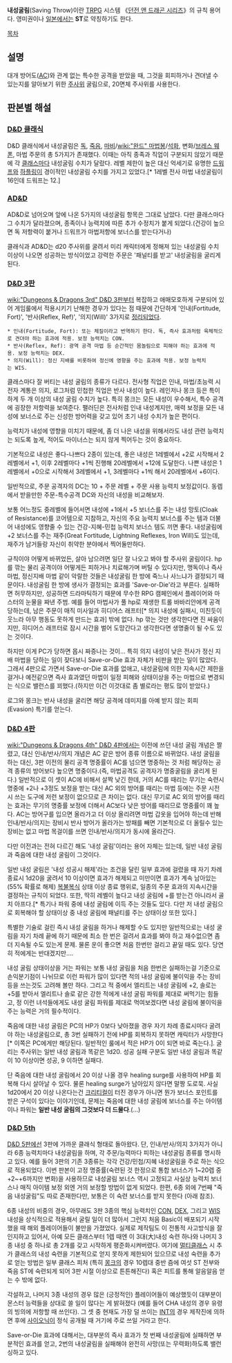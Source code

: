 '''내성굴림'''(Saving Throw)이란 [[TRPG]] 시스템 《[[던전 앤 드래곤 시리즈]]》의 규칙 용어다. 영미권이나 [[일본]]에서는 '''ST'''로 약칭하기도 한다.

[[목차]]
== 설명 ==
대개 방어도([[AC]])와 관계 없는 특수한 공격을 받았을 때, 그것을 회피하거나 견뎌낼 수 있는지를 알아보기 위한 [[주사위]] 굴림으로, 20면체 주사위를 사용한다.

== 판본별 해설 ==
=== [[D&D 클래식]] ===
D&D 클래식에서 내성굴림은 [[독]], [[죽음]], [[마비]]/[[wiki:"완드" 마법봉]]/[[석화]], 변화/[[브레스 웨폰]], 마법 주문의 총 5가지가 존재했다. 이때는 아직 종족과 직업이 구분되지 않았기 때문에 각 [[클래스]]마다 내성굴림 수치가 달랐다. 레벨 제한이 높은 대신 억세기로 유명한 [[드워프]]와 [[하플링]]이 경이적인 내성굴림 수치를 가지고 있었다.[* 1레벨 전사 마법 내성굴림이 16인데 드워프는 12.]

=== [[AD&D]] ===
AD&D로 넘어오며 앞에 나온 5가지의 내성굴림 항목은 그대로 남았다. 다만 클래스마다 그 수치가 달라졌으며, 종족이나 능력치에 따른 추가 수정치가 붙게 되었다.(건강이 높으면 독 저항력이 붙거나 드워프가 마법저항에 보너스를 받는다거나)

클래식과 AD&D는 d20 주사위를 굴려서 미리 캐릭터에게 정해져 있는 내성굴림 수치 이상이 나오면 성공하는 방식이었고 강력한 주문은 '패널티를 받고' 내성굴림을 굴리게 된다. 

=== [[D&D 3판]] ===
[[wiki:"Dungeons & Dragons 3rd" D&D 3판]]부터 복잡하고 애매모호하게 구분되어 있어 게임룰에서 적용시키기 난해한 경우가 있다는 점 때문에 간단하게 '인내(Fortitude, Fort)', '반사(Reflex, Ref)', '의지(Will)' 3가지로 [http://www.d20srd.org/srd/combat/combatStatistics.htm#savingThrows 정리되었다]. 

 * 인내(Fortitude, Fort): 또는 체질이라고 번역하기 한다. 독, 즉사 효과처럼 육체적으로 견뎌야 하는 효과에 적용. 보정 능력치는 CON.
 * 반사(Reflex, Ref): 광역 공격 마법 등 순간적인 몸놀림으로 피해야 하는 효과에 적용. 보정 능력치는 DEX.
 * 의지(Will): 정신 지배를 비롯하여 정신에 영향을 주는 효과에 적용. 보정 능력치는 WIS.

클래스마다 잘 버티는 내성 굴림의 종류가 다르다. 전사형 직업은 인내, 마법/초능력 시전자 계통은 의지, 로그처럼 민첩한 직업은 반사 내성이 높다. 레인저나 몽크 등은 특이하게 두 개 이상의 내성 굴림 수치가 높다. 특히 몽크는 모든 내성이 우수해서, 특수 공격에 굉장한 저항력을 보여준다. 팰러딘은 전사처럼 인내 내성계지만, 매력 보정을 모든 내성에 보너스로 주는 신성한 방어력을 갖고 있어 초기 내성 수치가 높은 편이다.

능력치가 내성에 영향을 미치기 때문에, 좀 더 나은 내성을 위해서라도 내성 관련 능력치는 되도록 높게, 적어도 마이너스는 되지 않게 찍어두는 것이 중요하다.

기본적으로 내성은 좋다-나쁘다 2종이 있는데, 좋은 내성은 1레벨에서 +2로 시작해서 2레벨에서 +1, 이후 2레벨마다 +1씩 진행해 20레벨에서 +12에 도달한다. 나쁜 내성은 1레벨에서 +0으로 시작해서 3레벨에서 +1, 3레벨마다 +1씩 해서 20레벨에서 +6이다.

일반적으로, 주문 공격자의 DC는 10 + 주문 레벨 + 주문 사용 능력치 보정값이다. 동렙에서 받을만한 주문-특수공격 DC와 자신의 내성을 비교해보자.

보통 어느정도 중레벨에 들어서면 내성에 +1에서 +5 보너스를 주는 내성 망토(Cloak of Resistance)를 코어템으로 지참하고, 자신의 주요 능력치 보너스를 주는 템과 더불어 내성에도 영향줄 수 있는 건강-지혜-민첩 능력치 보너스 템도 끼면 좋다. 내성굴림에 +2 보너스를 주는 재주(Great Fortitude, Lightning Reflexes, Iron Will)도 있는데, 재주가 남거들랑 자신이 취약한 분야에서 찍어둘만하다.

규칙이야 어떻게 바뀌었든, 살아 남으려면 일단 잘 나오고 봐야 할 주사위 굴림이다. hp를 깎는 물리 공격이야 어떻게든 피하거나 치료해가며 버틸 수 있다지만, 맹독이나 즉사 마법, 정신지배 마법 같이 악랄한 것들은 내성굴림 한 방에 죽느나 사느냐가 결정되기 때문이다. 내성굴림 한 방에 생사가 결정되는 효과를 'Save-or-Die'라고 부른다. 실패하면 허무하지만, 성공하면 드라마틱하기 때문에 무수한 RPG 캠페인에서 플레이어와 마스터의 눈물을 짜낸 주범.
예를 들어 마법사가 풀 hp로 재생한 트롤 바바리안에게 공격당하는데, 남은 주문이 매직 미사일과 히디어스 래프터[* 의지 내성에 실패시, 미친듯이 웃느라 아무 행동도 못하게 만드는 효과] 밖에 없다. hp 깎는 것만 생각한다면 진 싸움이지만, 히디어스 래프터로 잠시 시간을 벌어 도망간다고 생각한다면 생명줄이 될 수도 있는 것이다.

하지만 이게 PC가 당하면 몹시 짜증나는 것이... 특히 의지 내성이 낮은 전사가 정신 지배 마법을 당하는 일이 잦다보니 Save-or-Die 효과 자체가 비판을 받는 일이 많았다. 그래서 4판으로 가면서 Save-or-Die 효과를 없애고, 내성굴림에 의한 지속시간 제한을 걸거나 예전같으면 즉사 효과였던 마법이 일정 피해와 상태이상을 주는 마법으로 변경되는 식으로 밸런스를 꾀했다.(하지만 이건 이것대로 좀 별로라는 평도 많이 받았다.)

로그와 몽크는 반사 내성을 굴리면 해당 공격에 데미지를 아예 받지 않는 회피(Evasion) 특기를 얻는다.

=== [[D&D 4판]] ===
[[wiki:"Dungeons & Dragons 4th" D&D 4판]]에서는 이전에 쓰던 내성 굴림 개념은 짤렸고, 대신 인내/반사/의지 개념은 AC 같은 방어 종류 이름으로 바뀌었다. 내성 굴림을 하는 대신, 3판 이전의 물리 공격 명중률이 AC를 넘으면 명중하는 것 처럼 해당하는 공격 종류의 방어보다 높으면 명중이다.(즉, 마법공격도 공격자가 명중굴림을 굴리게 된다.) 일반적으로 이 셋이 AC에 비해서 살짝 낮긴 한데, 거의 AC를 때리는 무기는 숙련시 명중에 +2나 +3정도 보정을 받는 대신 AC 외의 방어를 때리는 마법 등에는 주문 시전시 쓰는 도구에 저런 보정이 없으므로 큰 차이는 없다. 대신 무기로 AC 외의 방어를 때리는 효과는 무기의 명중률 보정에 더해서 AC보다 낮은 방어를 때리므로 명중률이 꽤 높다. AC는 방어구를 입으면 올라가고 더 이상 올리려면 마법 갑옷을 입어야 하는데 반해 인내/반사/의지는 장비시 반사 방어가 올라가는 방패를 빼면 기본적으로 더 올릴수 있는 장비는 없고 마법 목걸이를 쓰면 인내/반사/의지가 동시에 올라간다.

다만 이전과는 전혀 다르긴 해도 '내성 굴림'이라는 용어 자체는 있는데, 일반 내성 굴림과 죽음에 대한 내성 굴림이 그것이다.

일반 내성 굴림은 '내성 성공시 해제'라는 조건을 달린 일부 효과에 걸렸을 때 자기 차례 종료시 1d20을 굴려서 10 이상이면 효과가 해제되고 미만이면 효과가 계속 남아있는(55% 확률로 해제) [[복불복]]식 상태 이상 종료 행위로, 일종의 주문 효과의 지속시간을 결정하는 규칙이 되었다.
또한, 딱히 레벨이 높다고 내성 굴림에 +를 받는건 아니라서 골치 아프다.[* 특기나 파워 중에 내성 굴림에 이득 주는 것들도 있다. 다만 저 내성 굴림으로 회복해야 할 상태이상 중 내성 굴림에 패널티를 주는 상태이상 또한 있다.]

특별한 기술로 걸린 즉시 내성 굴림을 하거나 해제할 수도 있지만 일반적으로는 내성 굴림을 자기 차례 끝에 하기 때문에 최소 한 번은 걸려서 효과를 봐야 하고 재수없으면 좀 더 지속될 수도 있는게 문제. 물론 운이 좋으면 처음 한번만 걸리고 끝일 때도 있다. 당연히 적에게는 반대겠지만…. 

내성 굴림 상태이상을 거는 파워는 보통 내성 굴림을 처음 한번은 실패하는걸 기준으로 손익분기점이 나뉘므로 이런 파워가 많이 있다면 적의 내성 굴림에 불이익을 주는 장비 등을 쓰는것도 고려해 볼만 하다. 그리고 적 중에서 엘리트는 내성 굴림에 +2, 솔로는 +5를 받아서 엘리트나 솔로 같은 강한 적에게 내성 굴림 파워를 제대로 써먹기는 힘들고, 정 이런 녀석들에게도 내성 굴림 파워를 제대로 먹여보겠다면 내성 굴림에 불이익을 주는 능력은 거의 필수적이다.

죽음에 대한 내성 굴림은 PC의 HP가 0보다 낮아졌을 경우 자기 차례 종료시마다 굴려야 하는 내성굴림으로, 총 3번 실패하기 전에 HP를 회복하지 못하면 캐릭터가 사망한다[* 이쪽은 PC에게만 해당된다. 일반적인 룰에서 적은 HP가 0이 되면 바로 죽는다.]. 굴리는 주사위는 일반 내성 굴림과 똑같은 1d20. 성공 실패 구분도 일반 내성 굴림과 똑같이 10 이상이면 성공, 9 이하면 실패다.

단 죽음에 대한 내성 굴림에서 20 이상 나올 경우 healing surge를 사용하여 HP를 회복해 다시 살아날 수 있다. 물론 healing surge가 남아있지 않다면 말짱 도로묵. 사실 1d20에서 20 이상 나온다는건 [[크리티컬]]이 터진 경우가 아니면 뭔가 보너스 포인트를 받은 구석이 있다는 이야기인데, 문제는 죽음에 대한 내성 굴림에 보너스를 주는 아이템이나 파워는 '''일반 내성 굴림의 그것보다 더 드물다'''.(...)

=== [[Dungeons & Dragons 5th|D&D 5th]] ===
[[Dungeons & Dragons 5th|D&D 5판]]에선 3판에 가까운 클래식 형태로 돌아왔다. 단, 인내/반사/의지 3가지가 아니라 6종 능력치마다 내성굴림을 하며, 각 주문/능력마다 피하는 내성굴림 종류를 명시하고 있다. 예를 들어 3판의 기존 3종류는 각각 건강/민첩/지혜 내성굴림을 주로 하는 식으로 적용되었다. 이번 판본이 고정 명중률(숙련된 것 한정으로 통합 보너스가 1~20렙 중 +2~+6까지만 변화)을 사용하므로 내성굴림 보너스 역시 고정되고 사실상 능력치 보너스나 매직 아이템 보정 외엔 거의 보정할 방법이 없게 되었다. 한편, 6종 외에 7번째 "죽음 내성굴림"도 따로 존재한다만, 보통은 이 숙련 보너스를 받지 못한다 (아래 참조).

6종 내성의 비중의 경우, 아무래도 3판 3종의 핵심 능력치인 [[컨스티튜션|CON]], [[덱스테리티|DEX]], 그리고 [[위즈덤|WIS]] 내성을 상식적으로 적용해서 굴릴 일이 더 많아서 그런지 처음 Basic이 배포되기 시작했을 때 해외 플레이어들이 불만을 가졌었다. 실제로 제작팀도 이 전통적 사고방식을 잘 인지하고 있어서, 아예 모든 클래스부터 1렙 때엔 이 3대(大)내성 숙련 하나와 나머지 3종 내성 중 하나로 총 2개를 갖고 시작하게 평준화시켜버렸다. 여기에 [[멀티클래스]] 시 추가 클래스의 내성 숙련을 기본적으로 얻지 못하게 제한되어 있으므로 내성 숙련을 추가로 얻는 방법은 일부 클래스 피처 (특히 [[몽크(던전 앤 드래곤 시리즈)|몽크]]의 경우 10렙대 중반 즘에 여섯 ST 전부와 죽음 ST에 숙련되게 되어 3판 시절 이상으로 튼튼해진다) 혹은 피트를 통해 알음알음 얻는 수 밖에 없다.

각설하고, 나머지 3종 내성의 경우 많은 (긍정적인) 플레이어들이 예상했듯이 대부분이 몬스터 능력들을 상대로 쓸 일이 많다는 게 밝혀졌다 (예를 들어 CHA 내성의 경우 유령의 빙의에 저항할 때 쓰인다). 그 셋 중 현재도 가장 덜 쓰이는 [[인텔리전스|INT]]의 경우 제작진에 의하면 후에 [[초능력(던전 앤 드래곤 시리즈)|사이오닉]]이 정식 공개될 때 거기에 주로 쓰일 거라고 한다.

Save-or-Die 효과에 대해서는, 대부분의 즉사 효과가 첫 번째 내성굴림에 실패하면 부분적인 효과를 얻고, 2번의 내성굴림을 실패해야 완전히 사망(또는 무력화)하도록 밸런싱하고 있다.
